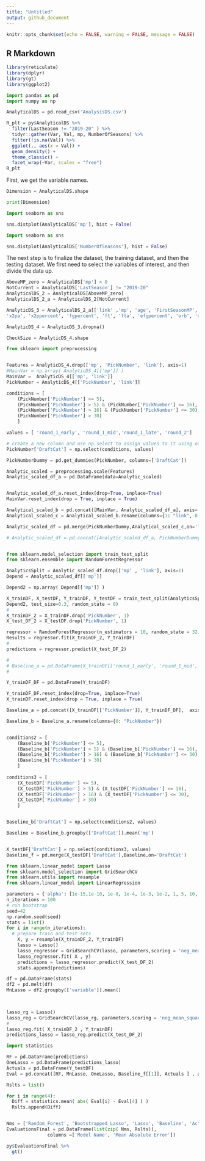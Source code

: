 ```yaml
---
title: "Untitled"
output: github_document
---
```


```r
knitr::opts_chunk$set(echo = FALSE, warning = FALSE, message = FALSE)
```

## R Markdown


```r

library(reticulate)
library(dplyr)
library(gt)
library(ggplot2)

```




```python

import pandas as pd
import numpy as np

AnalyticalDS = pd.read_csv('AnalysisDS.csv')

```

```r

R_plt = py$AnalyticalDS %>% 
  filter(LastSeason != "2019-20" ) %>% 
  tidyr::gather(Var, Val, mp, NumberOfSeasons) %>% 
  filter(!is.na(Val)) %>% 
  ggplot(., aes(x = Val)) +
  geom_density() +
  theme_classic() +
  facet_wrap(~Var, scales = "free")
R_plt

```


First, we get the variable names. 


```python

Dimension = AnalyticalDS.shape

print(Dimension)

```


```python

import seaborn as sns

sns.distplot(AnalyticalDS['mp'], hist = False)

```

```python

import seaborn as sns

sns.distplot(AnalyticalDS['NumberOfSeasons'], hist = False)

```


The next step is to finalize the dataset, the training dataset, and then the testing dataset. We first need to select the variables of interest, and then divide the data up. 

```python

AboveMP_zero = AnalyticalDS['mp'] > 0
NotCurrent = AnalyticalDS['LastSeason'] != "2019-20"
AnalyticalDS_2 = AnalyticalDS[AboveMP_zero]
AnalyticalDS_2_a = AnalyticalDS_2[NotCurrent]

AnalyticDS_3 = AnalyticalDS_2_a[['link' ,'mp', 'age', 'FirstSeasonMP', 'fg', 'fga', 'ftpercent', 'FirstSeasonMP', 'PickNumber', 'fga', 'x3p', 'x3pa', 'x3ppercent', 'x2p' , 
'x2pa', 'x2ppercent', 'fgpercent', 'ft', 'fta', 'efgpercent', 'orb', 'drb', 'trb', 'ast', 'stl', 'blk', 'tov', 'pts','wprev', 'w_lpercentprev',  'wcur', 'w_lpercentcur']]

```


```python

AnalyticDS_4 = AnalyticDS_3.dropna()

CheckSize = AnalyticDS_4.shape


```

```python

from sklearn import preprocessing


Features = AnalyticDS_4.drop(['mp', 'PickNumber', 'link'], axis=1)
#MainVar = np.array( AnalyticDS_4[['mp']] )
MainVar =  AnalyticDS_4[['mp', 'link']] 
PickNumber = AnalyticDS_4[['PickNumber', 'link']] 

conditions = [
    (PickNumber['PickNumber'] <= 5),
    (PickNumber['PickNumber'] > 5) & (PickNumber['PickNumber'] <= 16),
    (PickNumber['PickNumber'] > 16) & (PickNumber['PickNumber'] <= 30),
    (PickNumber['PickNumber'] > 30)
    ]

values = [ 'round_1_early', 'round_1_mid','round_1_late', 'round_2']

# create a new column and use np.select to assign values to it using our lists as arguments
PickNumber['DraftCat'] = np.select(conditions, values)

PickNumberDummy = pd.get_dummies(PickNumber, columns=['DraftCat'])

Analytic_scaled = preprocessing.scale(Features)
Analytic_scaled_df_a = pd.DataFrame(data=Analytic_scaled) 


Analytic_scaled_df_a.reset_index(drop=True, inplace=True)
MainVar.reset_index(drop = True, inplace = True)

Analytical_scaled_b = pd.concat([MainVar, Analytic_scaled_df_a], axis= 1, ignore_index = True)
Analytical_scaled_c = Analytical_scaled_b.rename(columns={1: "link", 0: "mp"})

Analytic_scaled_df = pd.merge(PickNumberDummy,Analytical_scaled_c,on='link')

# Analytic_scaled_df = pd.concat([Analytic_scaled_df_a, PickNumberDummy_lnk], axis = 1, ignore_index=True)



```



```python

from sklearn.model_selection import train_test_split
from sklearn.ensemble import RandomForestRegressor

AnalyticsSplit = Analytic_scaled_df.drop(['mp' , 'link'], axis=1)
Depend = Analytic_scaled_df[['mp']]

Depend2 = np.array( Depend[['mp']] )

X_trainDF, X_testDF, Y_trainDF, Y_testDF = train_test_split(AnalyticsSplit,
Depend2, test_size=0.3, random_state = 0)
# 
X_trainDF_2 = X_trainDF.drop('PickNumber', 1)
X_test_DF_2 = X_testDF.drop('PickNumber', 1)

regressor = RandomForestRegressor(n_estimators = 10, random_state = 32)
Results = regressor.fit(X_trainDF_2, Y_trainDF)
#
predictions = regressor.predict(X_test_DF_2)

```

```python

# 
# Baseline_a = pd.DataFrame(X_trainDF[['round_1_early', 'round_1_mid','round_1_late', 'round_2']])
# 

Y_trainDF_DF = pd.DataFrame(Y_trainDF)

Y_trainDF_DF.reset_index(drop=True, inplace=True)
X_trainDF.reset_index(drop = True, inplace = True)

Baseline_a = pd.concat([X_trainDF[['PickNumber']], Y_trainDF_DF],  axis= 1, ignore_index = True)

Baseline_b = Baseline_a.rename(columns={0: "PickNumber"})


conditions2 = [
    (Baseline_b['PickNumber'] <= 5),
    (Baseline_b['PickNumber'] > 5) & (Baseline_b['PickNumber'] <= 16),
    (Baseline_b['PickNumber'] > 16) & (Baseline_b['PickNumber'] <= 30),
    (Baseline_b['PickNumber'] > 30)
    ]
    
conditions3 = [
    (X_testDF['PickNumber'] <= 5),
    (X_testDF['PickNumber'] > 5) & (X_testDF['PickNumber'] <= 16),
    (X_testDF['PickNumber'] > 16) & (X_testDF['PickNumber'] <= 30),
    (X_testDF['PickNumber'] > 30)
    ]    


Baseline_b['DraftCat'] = np.select(conditions2, values)

Baseline = Baseline_b.groupby(['DraftCat']).mean('mp')


X_testDF['DraftCat'] = np.select(conditions3, values)
Baseline_f = pd.merge(X_testDF['DraftCat'],Baseline,on='DraftCat')


```


```python

from sklearn.linear_model import Lasso
from sklearn.model_selection import GridSearchCV
from sklearn.utils import resample
from sklearn.linear_model import LinearRegression

parameters = {'alpha': [1e-15,1e-10, 1e-8, 1e-4, 1e-3, 1e-2, 1, 5, 10, 20 ]}
n_iterations = 100
# run bootstrap
seed=42
np.random.seed(seed)
stats = list()
for i in range(n_iterations):
  # prepare train and test sets
	X, y = resample(X_trainDF_2, Y_trainDF)
	lasso = Lasso()
	lasso_regressor = GridSearchCV(lasso, parameters,scoring = 'neg_mean_squared_error', cv = 5)
	lasso_regressor.fit( X , y)
	predictions = lasso_regressor.predict(X_test_DF_2)
	stats.append(predictions)

df = pd.DataFrame(stats)
df2 = pd.melt(df)
MnLasso = df2.groupby(['variable']).mean()

	
```	
	
```python

lasso_rg = Lasso()
lasso_reg = GridSearchCV(lasso_rg, parameters,scoring = 'neg_mean_squared_error', cv = 5)
# 
lasso_reg.fit( X_trainDF_2 , Y_trainDF)
predictions_lasso = lasso_reg.predict(X_test_DF_2)

```
	

```python

import statistics

RF = pd.DataFrame(predictions)
OneLasso = pd.DataFrame(predictions_lasso)
Actuals = pd.DataFrame(Y_testDF)
Eval = pd.concat([RF, MnLasso, OneLasso, Baseline_f[[1]], Actuals ] , axis=1, ignore_index=True)

Rslts = list()

for i in range(4):
  Diff = statistics.mean( abs( Eval[i] - Eval[4] ) )
  Rslts.append(Diff)


Nms = ['Random_Forest', 'Bootstrapped_Lasso', 'Lasso', 'Baseline', 'Actuals'] 
EvaluationsFinal = pd.DataFrame(list(zip( Nms, Rslts)), 
               columns =['Model Name', 'Mean Absolute Error'])


```

```r

py$EvaluationsFinal %>% 
  gt()

```


